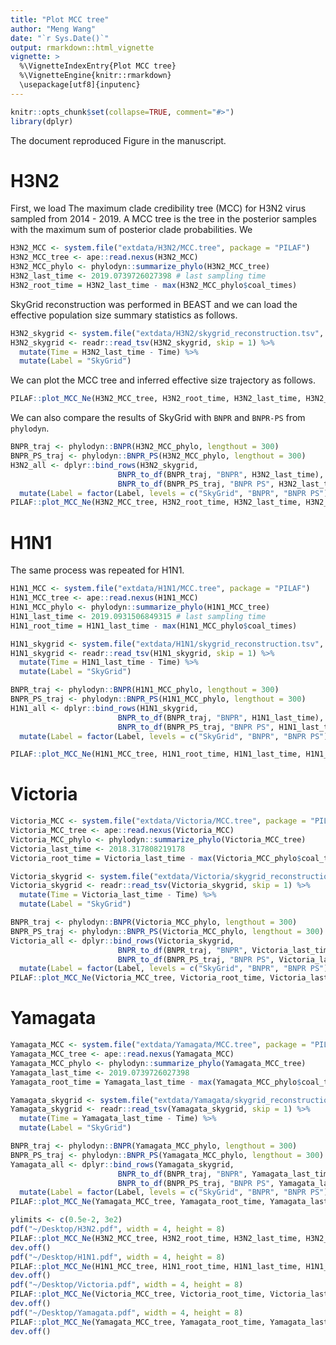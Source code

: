 ```yaml
---
title: "Plot MCC tree"
author: "Meng Wang"
date: "`r Sys.Date()`"
output: rmarkdown::html_vignette
vignette: >
  %\VignetteIndexEntry{Plot MCC tree}
  %\VignetteEngine{knitr::rmarkdown}
  \usepackage[utf8]{inputenc}
---
```



```r
knitr::opts_chunk$set(collapse=TRUE, comment="#>")
library(dplyr)
```

The document reproduced Figure in the manuscript. 

# H3N2

First, we load The maximum clade credibility tree (MCC) for H3N2 virus sampled from 2014 - 2019. A MCC tree is the tree in the posterior samples with the maximum sum of posterior clade probabilities. We 

```r
H3N2_MCC <- system.file("extdata/H3N2/MCC.tree", package = "PILAF")
H3N2_MCC_tree <- ape::read.nexus(H3N2_MCC)
H3N2_MCC_phylo <- phylodyn::summarize_phylo(H3N2_MCC_tree)
H3N2_last_time <- 2019.0739726027398 # last sampling time
H3N2_root_time = H3N2_last_time - max(H3N2_MCC_phylo$coal_times)
```

SkyGrid reconstruction was performed in BEAST and we can load the effective population size summary statistics as follows. 

```r
H3N2_skygrid <- system.file("extdata/H3N2/skygrid_reconstruction.tsv", package = "PILAF")
H3N2_skygrid <- readr::read_tsv(H3N2_skygrid, skip = 1) %>%
  mutate(Time = H3N2_last_time - Time) %>% 
  mutate(Label = "SkyGrid")
```

We can plot the MCC tree and inferred effective size trajectory as follows. 

```r
PILAF::plot_MCC_Ne(H3N2_MCC_tree, H3N2_root_time, H3N2_last_time, H3N2_skygrid, breaks = seq(2013, 2019))
```

We can also compare the results of SkyGrid with `BNPR` and `BNPR-PS` from `phylodyn`. 

```r
BNPR_traj <- phylodyn::BNPR(H3N2_MCC_phylo, lengthout = 300)
BNPR_PS_traj <- phylodyn::BNPR_PS(H3N2_MCC_phylo, lengthout = 300)
H3N2_all <- dplyr::bind_rows(H3N2_skygrid, 
                        BNPR_to_df(BNPR_traj, "BNPR", H3N2_last_time),
                        BNPR_to_df(BNPR_PS_traj, "BNPR PS", H3N2_last_time)) %>%
  mutate(Label = factor(Label, levels = c("SkyGrid", "BNPR", "BNPR PS")))
PILAF::plot_MCC_Ne(H3N2_MCC_tree, H3N2_root_time, H3N2_last_time, H3N2_all, main = "A/H3N2", breaks = seq(2013, 2019), c(1.3, 3))
```

# H1N1

The same process was repeated for H1N1. 

```r
H1N1_MCC <- system.file("extdata/H1N1/MCC.tree", package = "PILAF")
H1N1_MCC_tree <- ape::read.nexus(H1N1_MCC)
H1N1_MCC_phylo <- phylodyn::summarize_phylo(H1N1_MCC_tree)
H1N1_last_time <- 2019.0931506849315 # last sampling time
H1N1_root_time = H1N1_last_time - max(H1N1_MCC_phylo$coal_times)

H1N1_skygrid <- system.file("extdata/H1N1/skygrid_reconstruction.tsv", package = "PILAF")
H1N1_skygrid <- readr::read_tsv(H1N1_skygrid, skip = 1) %>%
  mutate(Time = H1N1_last_time - Time) %>% 
  mutate(Label = "SkyGrid")

BNPR_traj <- phylodyn::BNPR(H1N1_MCC_phylo, lengthout = 300)
BNPR_PS_traj <- phylodyn::BNPR_PS(H1N1_MCC_phylo, lengthout = 300)
H1N1_all <- dplyr::bind_rows(H1N1_skygrid, 
                        BNPR_to_df(BNPR_traj, "BNPR", H1N1_last_time),
                        BNPR_to_df(BNPR_PS_traj, "BNPR PS", H1N1_last_time)) %>%
  mutate(Label = factor(Label, levels = c("SkyGrid", "BNPR", "BNPR PS")))

PILAF::plot_MCC_Ne(H1N1_MCC_tree, H1N1_root_time, H1N1_last_time, H1N1_all, main = "A/H1N1", breaks = seq(2013, 2019), c(1, 3))
```

# Victoria

```r
Victoria_MCC <- system.file("extdata/Victoria/MCC.tree", package = "PILAF")
Victoria_MCC_tree <- ape::read.nexus(Victoria_MCC)
Victoria_MCC_phylo <- phylodyn::summarize_phylo(Victoria_MCC_tree)
Victoria_last_time <- 2018.317808219178 
Victoria_root_time = Victoria_last_time - max(Victoria_MCC_phylo$coal_times)

Victoria_skygrid <- system.file("extdata/Victoria/skygrid_reconstruction.tsv", package = "PILAF")
Victoria_skygrid <- readr::read_tsv(Victoria_skygrid, skip = 1) %>%
  mutate(Time = Victoria_last_time - Time) %>% 
  mutate(Label = "SkyGrid")

BNPR_traj <- phylodyn::BNPR(Victoria_MCC_phylo, lengthout = 300)
BNPR_PS_traj <- phylodyn::BNPR_PS(Victoria_MCC_phylo, lengthout = 300)
Victoria_all <- dplyr::bind_rows(Victoria_skygrid, 
                        BNPR_to_df(BNPR_traj, "BNPR", Victoria_last_time),
                        BNPR_to_df(BNPR_PS_traj, "BNPR PS", Victoria_last_time)) %>%
  mutate(Label = factor(Label, levels = c("SkyGrid", "BNPR", "BNPR PS")))
PILAF::plot_MCC_Ne(Victoria_MCC_tree, Victoria_root_time, Victoria_last_time, Victoria_all, main = "B/Victoria", breaks = seq(2013, 2019), c(1, 3))
```

# Yamagata

```r
Yamagata_MCC <- system.file("extdata/Yamagata/MCC.tree", package = "PILAF")
Yamagata_MCC_tree <- ape::read.nexus(Yamagata_MCC)
Yamagata_MCC_phylo <- phylodyn::summarize_phylo(Yamagata_MCC_tree)
Yamagata_last_time <- 2019.0739726027398 
Yamagata_root_time = Yamagata_last_time - max(Yamagata_MCC_phylo$coal_times)

Yamagata_skygrid <- system.file("extdata/Yamagata/skygrid_reconstruction.tsv", package = "PILAF")
Yamagata_skygrid <- readr::read_tsv(Yamagata_skygrid, skip = 1) %>%
  mutate(Time = Yamagata_last_time - Time) %>% 
  mutate(Label = "SkyGrid")

BNPR_traj <- phylodyn::BNPR(Yamagata_MCC_phylo, lengthout = 300)
BNPR_PS_traj <- phylodyn::BNPR_PS(Yamagata_MCC_phylo, lengthout = 300)
Yamagata_all <- dplyr::bind_rows(Yamagata_skygrid, 
                        BNPR_to_df(BNPR_traj, "BNPR", Yamagata_last_time),
                        BNPR_to_df(BNPR_PS_traj, "BNPR PS", Yamagata_last_time)) %>%
  mutate(Label = factor(Label, levels = c("SkyGrid", "BNPR", "BNPR PS")))
PILAF::plot_MCC_Ne(Yamagata_MCC_tree, Yamagata_root_time, Yamagata_last_time, Yamagata_all, main = "B/Yamagata", breaks = seq(2013, 2019), c(1, 3))
```

```r
ylimits <- c(0.5e-2, 3e2)
pdf("~/Desktop/H3N2.pdf", width = 4, height = 8)
PILAF::plot_MCC_Ne(H3N2_MCC_tree, H3N2_root_time, H3N2_last_time, H3N2_all, main = "A/H3N2", breaks = seq(2013, 2019, by = 2), c(1.3, 3), ylimits = ylimits)
dev.off()
pdf("~/Desktop/H1N1.pdf", width = 4, height = 8)
PILAF::plot_MCC_Ne(H1N1_MCC_tree, H1N1_root_time, H1N1_last_time, H1N1_all, main = "A/H1N1", breaks = seq(2013, 2019, by = 2), c(1.3, 3), ylimits = ylimits)
dev.off()
pdf("~/Desktop/Victoria.pdf", width = 4, height = 8)
PILAF::plot_MCC_Ne(Victoria_MCC_tree, Victoria_root_time, Victoria_last_time, Victoria_all, main = "B/Victoria", breaks = seq(2014, 2018), c(1.3, 3), ylimits = ylimits)
dev.off()
pdf("~/Desktop/Yamagata.pdf", width = 4, height = 8)
PILAF::plot_MCC_Ne(Yamagata_MCC_tree, Yamagata_root_time, Yamagata_last_time, Yamagata_all, main = "B/Yamagata", breaks = seq(2014, 2019), c(1.3, 3), mask_range = c(2018.3, 2020), ylimits = ylimits)
dev.off()
```
